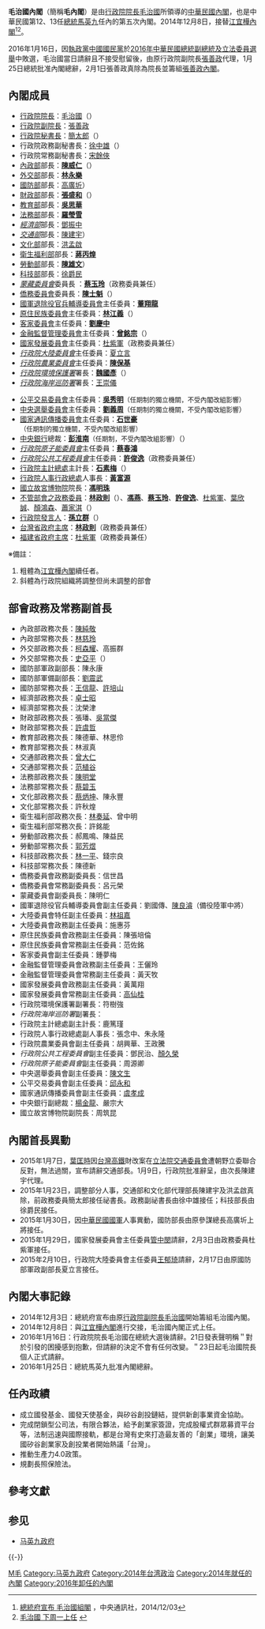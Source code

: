 {{Infobox government cabinet
|cabinet_name =毛治國內閣
|cabinet_number = 
|jurisdiction = 中華民國
| flag                    = Flag of the Republic of China.svg
| flag_border             = true
|incumbent = 
|image = 毛治國院長.jpg
|date_formed = {{Start date|2014|12|8|df=y}}
|date_dissolved = {{End date|2016|2|1|df=y}}
|government_head = [[毛治國|毛治國]]
|government_head_history =
|deputy_government_head = [[張善政|張善政]]
|state_head = [[馬英九|馬英九]]
|deputy_state_head = [[吳敦義|吳敦義]]
|current_number = 
|former_members_number =
|total_number =
|political_party = {{KMT}}
|legislature_status = [[多數派政府|多數派政府]]
|election = 
|last_election =
|legislature_term = 
|budget = 
|opposition_cabinet = 
|opposition_party = {{DPP}}
|opposition_leader = [[蔡英文|蔡英文]]
|incoming_formation =
|outgoing_formation =
|previous = [[江宜樺內閣|江宜樺內閣]]
|successor = [[張善政內閣|張善政內閣]]
}}
{{台灣政治}}
'''毛治國內閣'''（簡稱'''毛內閣'''）是由[[行政院院長|行政院院長]][[毛治國|毛治國]]所領導的[[中華民國|中華民國]][[內閣|內閣]]，也是中華民國第12、13任[[中華民國總統|總統]][[馬英九|馬英九]]任內的第五次內閣。2014年12月8日，接替[[江宜樺內閣|江宜樺內閣]]<ref>[http://www.cna.com.tw/news/firstnews/201412035014-1.aspx 總統府宣布 毛治國組閣] {{Wayback|url=http://www.cna.com.tw/news/firstnews/201412035014-1.aspx |date=20141208165628 }}，中央通訊社，2014/12/03</ref><ref>[http://udn.com/NEWS/NATIONAL/NATS2/9110867.shtml 毛治國 下周一上任] {{webarchive|url=https://web.archive.org/web/20141207162614/http://udn.com/NEWS/NATIONAL/NATS2/9110867.shtml |date=2014-12-07 }}</ref>。

2016年1月16日，因[[執政黨|執政黨]][[中國國民黨|中國國民黨]]於[[2016年中華民國總統副總統及立法委員選舉|2016年中華民國總統副總統及立法委員選舉]]中敗選，毛治國當日請辭且不接受慰留後，由原行政院副院長[[張善政|張善政]]代理，1月25日總統批准內閣總辭，2月1日張善政真除為院長並籌組[[張善政內閣|張善政內閣]]。

== 內閣成員 ==
{{col-begin}}
{{col-2}}
*[[行政院院長|行政院院長]]：[[毛治國|毛治國]]（{{KMT/logo2}}）
*[[行政院副院長|行政院副院長]]：[[張善政|張善政]]
*[[行政院秘書長|行政院秘書長]]：[[簡太郎|簡太郎]]（{{KMT/logo2}}）
*行政院政務副秘書長：[[徐中雄|徐中雄]]（{{KMT/logo2}}）
*行政院常務副秘書長：[[宋餘俠|宋餘俠]]
*[[中華民國內政部|內政部]]部長：'''[[陳威仁|陳威仁]]'''（{{KMT/logo2}}）
*[[中華民國外交部|外交部]]部長：'''[[林永樂|林永樂]]'''
*[[中華民國國防部|國防部]]部長：[[高廣圻|高廣圻]]{{KMT/logo2}}）
*[[中華民國財政部|財政部]]部長：'''[[張盛和|張盛和]]'''（{{KMT/logo2}}）
*[[中華民國教育部|教育部]]部長：'''[[吳思華|吳思華]]'''
*[[中華民國法務部|法務部]]部長：'''[[羅瑩雪|羅瑩雪]]'''
*''[[中華民國經濟部|經濟部]]''部長：[[鄧振中|鄧振中]]
*''[[中華民國交通部|交通部]]''部長：[[陳建宇|陳建宇]]{{KMT/logo2}}）
*[[中華民國文化部|文化部]]部長：[[洪孟啟|洪孟啟]]
*[[中華民國衛生福利部|衛生福利部]]部長：'''[[蔣丙煌|蔣丙煌]]'''
*[[中華民國勞動部|勞動部]]部長：'''[[陳雄文|陳雄文]]'''{{KMT/logo2}}）
*[[中華民國科技部|科技部]]部長：[[徐爵民|徐爵民]]
*''[[蒙藏委員會|蒙藏委員會]]''委員長 ：'''[[蔡玉玲|蔡玉玲]]'''（政務委員兼任）
*[[中華民國僑務委員會|僑務委員會]]委員長：'''[[陳士魁|陳士魁]]'''（{{KMT/logo2}}）
*[[中華民國國軍退除役官兵輔導委員會|國軍退除役官兵輔導委員會]]主任委員：'''[[董翔龍|董翔龍]]'''
*[[中華民國原住民族委員會|原住民族委員會]]主任委員：'''[[林江義|林江義]]'''（{{KMT/logo2}}）
*[[中華民國客家委員會|客家委員會]]主任委員：'''[[劉慶中|劉慶中]]'''
*[[中華民國金融監督管理委員會|金融監督管理委員會]]主任委員：'''[[曾銘宗|曾銘宗]]'''（{{KMT/logo2}}）
*[[中華民國國家發展委員會|國家發展委員會]]主任委員：[[杜紫軍|杜紫軍]]（政務委員兼任）
*''[[行政院大陸委員會|行政院大陸委員會]]''主任委員：[[夏立言|夏立言]]
*''[[行政院農業委員會|行政院農業委員會]]''主任委員：'''[[陳保基|陳保基]]'''
*''[[行政院環境保護署|行政院環境保護署]]''署長：'''[[魏國彥|魏國彥]]'''（{{KMT/logo2}}）
*''[[行政院海岸巡防署|行政院海岸巡防署]]''署長：[[王崇儀|王崇儀]]
{{col-2}}
*[[中華民國公平交易委員會|公平交易委員會]]主任委員：'''[[吳秀明|吳秀明]]'''<font size="-1">（任期制的獨立機關，不受內閣改組影響）</font>
*[[中華民國中央選舉委員會|中央選舉委員會]]主任委員：'''[[劉義周|劉義周]]'''<font size="-1">（任期制的獨立機關，不受內閣改組影響</font>）
*[[國家通訊傳播委員會|國家通訊傳播委員會]]主任委員：'''[[石世豪|石世豪]]'''<font size="-1">（任期制的獨立機關，不受內閣改組影響）</font>
*[[中華民國中央銀行|中央銀行]]總裁：'''[[彭淮南|彭淮南]]'''<font size="-1">（任期制，不受內閣改組影響）</font>（{{KMT/logo2}}）
*''[[行政院原子能委員會|行政院原子能委員會]]''主任委員：'''[[蔡春鴻|蔡春鴻]]'''
*''[[行政院公共工程委員會|行政院公共工程委員會]]''主任委員：'''[[許俊逸|許俊逸]]'''（政務委員兼任）
*[[行政院主計總處|行政院主計總處]]主計長：'''[[石素梅|石素梅]]'''（{{KMT/logo2}}）
*[[行政院人事行政總處|行政院人事行政總處]]人事長：'''[[黃富源|黃富源]]'''
*[[國立故宮博物院|國立故宮博物院]]院長：'''[[馮明珠|馮明珠]]'''
*[[政務委員_(中華民國)|不管部會之政務委員]]：'''[[林政則|林政則]]'''（{{KMT/logo2}}）、'''[[馮燕_(臺灣人物)|馮燕]]'''、'''[[蔡玉玲|蔡玉玲]]'''、'''[[許俊逸|許俊逸]]'''、[[杜紫軍|杜紫軍]]、[[葉欣誠|葉欣誠]]、[[顏鴻森|顏鴻森]]、[[蕭家淇|蕭家淇]]（{{KMT/logo2}}）
*[[行政院發言人|行政院發言人]]：'''[[孫立群|孫立群]]'''（{{KMT/logo2}}）
*[[台灣省政府主席|台灣省政府主席]]：'''[[林政則|林政則]]'''（政務委員兼任）
*[[福建省政府主席|福建省政府主席]]：[[杜紫軍|杜紫軍]]（政務委員兼任）
{{col-end}}
※備註：
#粗體為[[江宜樺內閣|江宜樺內閣]]續任者。
#斜體為行政院組織將調整但尚未調整的部會

== 部會政務及常務副首長 ==
*內政部政務次長：[[陳純敬|陳純敬]]
*內政部常務次長：[[林慈玲|林慈玲]]
*外交部政務次長：[[柯森耀|柯森耀]]、高振群
*外交部常務次長：[[史亞平|史亞平]]（{{KMT/logo2}}）
*國防部軍政副部長：陳永康
*國防部軍備副部長：[[劉震武|劉震武]]
*國防部常務次長：[[王信龍|王信龍]]、[[許培山|許培山]]
*經濟部政務次長：[[卓士昭|卓士昭]]
*經濟部常務次長：沈榮津 
*財政部政務次長：張璠、[[吳當傑|吳當傑]]
*財政部常務次長：[[許虞哲|許虞哲]]
*教育部政務次長：陳德華、林思伶
*教育部常務次長：林淑真
*交通部政務次長：[[曾大仁|曾大仁]]
*交通部常務次長：[[范植谷|范植谷]]
*法務部政務次長：[[陳明堂|陳明堂]]
*法務部常務次長：[[蔡碧玉|蔡碧玉]]
*文化部政務次長：[[蔡炳坤|蔡炳坤]]、陳永豐
*文化部常務次長：許秋煌
*衛生福利部政務次長：[[林奏延|林奏延]]、曾中明
*衛生福利部常務次長：許銘能
*勞動部政務次長：郝鳳鳴、陳益民
*勞動部常務次長：[[郭芳煜|郭芳煜]]
*科技部政務次長：[[林一平|林一平]]、錢宗良
*科技部常務次長：陳德新
*僑務委員會政務副委員長：信世昌
*僑務委員會常務副委員長：呂元榮
*蒙藏委員會副委員長：陳明仁
*國軍退除役官兵輔導委員會副主任委員：劉國傳、[[陳良濬|陳良濬]]（備役陸軍中將）
*大陸委員會特任副主任委員：[[林祖嘉|林祖嘉]]
*大陸委員會政務副主任委員：施惠芬
*原住民族委員會政務副主任委員：陳張培倫
*原住民族委員會常務副主任委員：范佐銘
*客家委員會副主任委員：鍾夢梅
*金融監督管理委員會政務副主任委員：王儷玲
*金融監督管理委員會常務副主任委員：黃天牧
*國家發展委員會政務副主任委員：黃萬翔
*國家發展委員會常務副主任委員：[[高仙桂|高仙桂]]
*行政院環境保護署副署長：符樹強
*''行政院海岸巡防署''副署長：
*行政院主計總處副主計長：鹿篤瑾
*行政院人事行政總處副人事長：張念中、朱永隆
*行政院農業委員會副主任委員：胡興華、王政騰
*''行政院公共工程委員會''副主任委員：鄧民治、[[顏久榮|顏久榮]]
*''行政院原子能委員會''副主任委員：周源卿
*中央選舉委員會副主任委員：[[陳文生|陳文生]]
*公平交易委員會副主任委員：[[邱永和|邱永和]]
*國家通訊傳播委員會副主任委員：[[虞孝成|虞孝成]]
*中央銀行副總裁：[[楊金龍|楊金龍]]、嚴宗大
*國立故宮博物院副院長：周筑昆

== 內閣首長異動 ==
*2015年1月7日，[[葉匡時|葉匡時]]因[[台灣高鐵|台灣高鐵]]財改案在[[立法院交通委員會|立法院交通委員會]]遭朝野立委聯合反對，無法過關，宣布請辭交通部長。1月9日，行政院批准辭呈，由次長陳建宇代理。
*2015年1月23日，調整部分人事，交通部和文化部代理部長陳建宇及洪孟啟真除，前政務委員簡太郎接任祕書長。政務副祕書長由徐中雄接任；科技部長由徐爵民接任。
*2015年1月30日，因[[中華民國國軍|中華民國國軍]]人事異動，國防部長由原參謀總長高廣圻上將接任。
*2015年1月29日，國家發展委員會主任委員[[管中閔|管中閔]]請辭，2月3日由政務委員杜紫軍接任。
*2015年2月10日，行政院大陸委員會主任委員[[王郁琦|王郁琦]]請辭，2月17日由原國防部軍政副部長夏立言接任。

== 內閣大事記錄 ==
* 2014年12月3日：總統府宣布由原[[行政院副院長|行政院副院長]][[毛治國|毛治國]]開始籌組毛治國內閣。
* 2014年12月8日：與[[江宜樺內閣|江宜樺內閣]]進行交接，毛治國內閣正式上任。
* 2016年1月16日：行政院院長毛治國在總統大選後請辭。21日發表聲明稱＂對於引發的困擾感到抱歉，但請辭的決定不會有任何改變。＂23日起毛治國院長個人正式請辭。
* 2016年1月25日：總統馬英九批准內閣總辭。

== 任內政績 ==
* 成立國發基金、國發天使基金，與矽谷創投鏈結，提供新創事業資金協助。
* 完成閉鎖型公司法，有限合夥法，給予創業家簽證，完成股權式群眾募資平台等，法制迅速與國際接軌，都是台灣有史來打造最友善的「創業」環境，讓美國矽谷創業家及創投業者開始熱議「台灣」。
* 推動生產力4.0政策。
* 規劃長照保險法。

== 參考文獻 ==
{{Reflist}}

== 参见 ==
* [[马英九政府|马英九政府]]

{{-}}
{{毛治國內閣}}
{{中華民國內閣列表|[[江宜樺內閣|江宜樺內閣]]|毛治國內閣|2014年12月8日－現任}}

[[Category:中華民國內閣|M毛]]
[[Category:马英九政府|Category:马英九政府]]
[[Category:2014年台湾政治|Category:2014年台湾政治]]
[[Category:2014年就任的內閣|Category:2014年就任的內閣]]
[[Category:2016年卸任的內閣|Category:2016年卸任的內閣]]